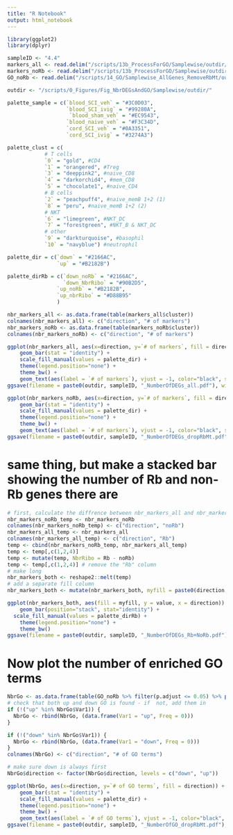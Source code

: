 ```yaml
---
title: "R Notebook"
output: html_notebook
---
```


```r
library(ggplot2)
library(dplyr)
```

```r
sampleID <- "4.4"
markers_all <- read.delim("/scripts/13b_ProcessForGO/Samplewise/outdir/4.4_vehVSivig_blood_Markers.txt")
markers_noRb <- read.delim("/scripts/13b_ProcessForGO/Samplewise/outdir/4.4_vehVSivig_blood_Markers_dropRbMt.txt")
GO_noRb <- read.delim("/scripts/14_GO/Samplewise_AllGenes_RemoveRbMt/outdir_4.4/clust_4.4_top100GO_FiltSimp.txt")

outdir <- "/scripts/0_Figures/Fig_NbrDEGsAndGO/Samplewise/outdir/"
```

```r
palette_sample = c(`blood_SCI_veh` = "#3C0D03",
                   `blood_SCI_ivig` = "#99280A",
                    `blood_sham_veh` = "#EC9543",
                   `blood_naive_veh` = "#F3C34D",
                   `cord_SCI_veh` = "#0A3351",
                   `cord_SCI_ivig` = "#3274A3")

palette_clust = c(
            # T cells
            `0` = "gold", #CD4
            `1` = "orangered", #Treg
            `3` = "deeppink2", #naive_CD8
            `4` = "darkorchid4", #mem_CD8
            `5` = "chocolate1", #naive_CD4
            # B cells
            `2` = "peachpuff4", #naive_memB 1+2 (1)
            `8` = "peru", #naive_memB 1+2 (2)
            # NKT
            `6` = "limegreen", #NKT_DC
            `7` = "forestgreen", #NKT_B & NKT_DC
            # other
            `9` = "darkturquoise", #basophil
            `10` = "navyblue") #neutrophil

palette_dir = c(`down` = "#2166AC",
                `up` = "#B2182B")

palette_dirRb = c(`down_noRb` = "#2166AC",
                  `down_NbrRibo` = "#90B2D5",
                `up_noRb` = "#B2182B",
                `up_nbrRibo` = "#D88B95"
                )
```

```r
nbr_markers_all <- as.data.frame(table(markers_all$cluster))
colnames(nbr_markers_all) <- c("direction", "# of markers")
nbr_markers_noRb <- as.data.frame(table(markers_noRb$cluster))
colnames(nbr_markers_noRb) <- c("direction", "# of markers")
```

```r
ggplot(nbr_markers_all, aes(x=direction, y=`# of markers`, fill = direction)) + 
    geom_bar(stat = "identity") +
    scale_fill_manual(values = palette_dir) +
    theme(legend.position="none") +
    theme_bw() + 
    geom_text(aes(label = `# of markers`), vjust = -1, color="black", size = 2)
ggsave(filename = paste0(outdir, sampleID, "_NumberOfDEGs_all.pdf"), width = 5, height = 4)
```

```r
ggplot(nbr_markers_noRb, aes(x=direction, y=`# of markers`, fill = direction)) + 
    geom_bar(stat = "identity") +
    scale_fill_manual(values = palette_dir) +
    theme(legend.position="none") +
    theme_bw() + 
    geom_text(aes(label = `# of markers`), vjust = -1, color="black", size = 2)
ggsave(filename = paste0(outdir, sampleID, "_NumberOfDEGs_dropRbMt.pdf"), width = 5, height = 4)
```

# same thing, but make a stacked bar showing the number of Rb and non-Rb genes there are

```r
# first, calculate the diffrence between nbr_markers_all and nbr_markers_noRb (i.e. total number of Rb genes)
nbr_markers_noRb_temp <- nbr_markers_noRb
colnames(nbr_markers_noRb_temp) <- c("direction", "noRb")
nbr_markers_all_temp <- nbr_markers_all
colnames(nbr_markers_all_temp) <- c("direction", "Rb")
temp <- cbind(nbr_markers_noRb_temp, nbr_markers_all_temp)
temp <- temp[,c(1,2,4)]
temp <- mutate(temp, NbrRibo = Rb - noRb)
temp <- temp[,c(1,2,4)] # remove the "Rb" column
# make long
nbr_markers_both <- reshape2::melt(temp)
# add a separate fill column
nbr_markers_both <- mutate(nbr_markers_both, myfill = paste0(direction, "_", variable))
```

```r
ggplot(nbr_markers_both, aes(fill = myfill, y = value, x = direction)) + 
    geom_bar(position="stack", stat="identity") +
  scale_fill_manual(values = palette_dirRb) +
    theme(legend.position="none") +
    theme_bw()
ggsave(filename = paste0(outdir, sampleID, "_NumberOfDEGs_Rb+NoRb.pdf"), width = 5, height = 4)
```

# Now plot the number of enriched GO terms

```r
NbrGo <- as.data.frame(table(GO_noRb %>% filter(p.adjust <= 0.05) %>% pull(Cluster)))
# check that both up and down GO is found - if  not, add them in
if (!("up" %in% NbrGo$Var1)) {
  NbrGo <- rbind(NbrGo, (data.frame(Var1 = "up", Freq = 0)))
}

if (!("down" %in% NbrGo$Var1)) {
  NbrGo <- rbind(NbrGo, (data.frame(Var1 = "down", Freq = 0)))
}
colnames(NbrGo) <- c("direction", "# of GO terms")
```

```r
# make sure down is always first
NbrGo$direction <- factor(NbrGo$direction, levels = c("down", "up"))
```

```r
ggplot(NbrGo, aes(x=direction, y=`# of GO terms`, fill = direction)) + 
    geom_bar(stat = "identity") +
    scale_fill_manual(values = palette_dir) +
    theme(legend.position="none") +
    theme_bw() + 
    geom_text(aes(label = `# of GO terms`), vjust = -1, color="black", size = 2)
ggsave(filename = paste0(outdir, sampleID, "_NumberOfGO_dropRbMt.pdf"), width = 5, height = 4)
```
